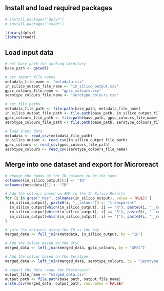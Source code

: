 ## Install and load required packages

```r
# install.packages("dplyr")
# install.packages("readr")

library(dplyr)
library(readr)
```

## Load input data

```r
# set base path for working directory
base_path <- getwd()

# set import file names
metadata_file_name <- "metadata.csv"
in_silico_output_file_name <- "in_silico_output.csv"
gpsc_colours_file_name <- "gpsc_colours.csv"
serotype_colours_file_name <- "serotype_colours.csv"

# set file paths
metadata_file_path <- file.path(base_path, metadata_file_name)
in_silico_output_file_path <- file.path(base_path, in_silico_output_file_name)
gpsc_colours_file_path <- file.path(base_path, gpsc_colours_file_name)
serotype_colours_file_path <- file.path(base_path, serotype_colours_file_name)

# load input data
metadata <- read_csv(metadata_file_path)
in_silico_output <- read_csv(in_silico_output_file_path)
gpsc_colours <- read_csv(gpsc_colours_file_path)
serotype_colours <- read_csv(serotype_colours_file_name)
```

## Merge into one dataset and export for Microreact

```r
# change the names of the ID columns to be the same
colnames(in_silico_output)[1] <- "ID"
colnames(metadata)[1] <- "ID"

# Add the colours based on AMR to the In Silico Results
for (i in grep("_Res", colnames(in_silico_output), value = TRUE)) {
  in_silico_output[, paste0(i, "__colour")] <- "transparent"
  in_silico_output[which(in_silico_output[, i] == "R"), paste0(i, "__colour")] <- "#ff2722"
  in_silico_output[which(in_silico_output[, i] == "S"), paste0(i, "__colour")] <- "#0069ec"
  in_silico_output[which(in_silico_output[, i] == "I"), paste0(i, "__colour")] <- "#f797b1"
}

# join the datasets using the ID as the key
merged_data <- full_join(metadata, in_silico_output, by = "ID")

# Add the colour based on the GPSC
merged_data <- left_join(merged_data, gpsc_colours, by = "GPSC")

# Add the colour based on the Serotype
merged_data <- left_join(merged_data, serotype_colours, by = "Serotype")

# export the data ready for Microreact!
output_file_name <- "merged_data.csv"
output_path <- file.path(base_path, output_file_name)
write.csv(merged_data, output_path, row.names = FALSE)
```
